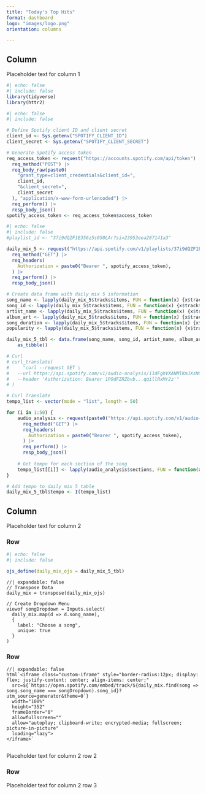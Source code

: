 ```yaml
---
title: "Today's Top Hits"
format: dashboard
logo: "images/logo.png"
orientation: columns

---
```


## Column {width=35%}

Placeholder text for column 1

```r
#| echo: false
#| include: false
library(tidyverse)
library(httr2)
```


```r
#| echo: false
#| include: false

# Define Spotify client ID and client secret
client_id <- Sys.getenv("SPOTIFY_CLIENT_ID")
client_secret <- Sys.getenv("SPOTIFY_CLIENT_SECRET")

# Generate Spotify access token
req_access_token <- request("https://accounts.spotify.com/api/token") |> 
  req_method("POST") |> 
  req_body_raw(paste0(
    "grant_type=client_credentials&client_id=",
    client_id,
    "&client_secret=",
    client_secret
  ), "application/x-www-form-urlencoded") |> 
  req_perform() |> 
  resp_body_json()
spotify_access_token <- req_access_token$access_token

```


```r
#| echo: false
#| include: false
#playlist_id <- "37i9dQZF1E356z5s0S0LAr?si=23953eea287141a3"

daily_mix_5 <- request("https://api.spotify.com/v1/playlists/37i9dQZF1E356z5s0S0LAr?si=23953eea287141a3") |> 
  req_method("GET") |> 
  req_headers(
    Authorization = paste0("Bearer ", spotify_access_token),
  ) |> 
  req_perform() |> 
  resp_body_json()

# Create data frame with daily mix 5 information
song_name <- lapply(daily_mix_5$tracks$items, FUN = function(x) {x$track$name}) %>% unlist()
song_id <- lapply(daily_mix_5$tracks$items, FUN = function(x) {x$track$id}) %>% unlist()
artist_name <- lapply(daily_mix_5$tracks$items, FUN = function(x) {x$track$artists[[1]]$name}) %>% unlist()
album_art <- lapply(daily_mix_5$tracks$items, FUN = function(x) {x$track$album$images[[3]]$url}) %>% unlist()
song_duration <- lapply(daily_mix_5$tracks$items, FUN = function(x) {x$track$duration_ms}) %>% unlist()
popularity <- lapply(daily_mix_5$tracks$items, FUN = function(x) {x$track$popularity}) %>% unlist()

daily_mix_5_tbl <- data.frame(song_name, song_id, artist_name, album_art, song_duration, popularity) %>% 
    as_tibble()

```


```r
# Curl
# curl_translate(
#     "curl --request GET \
#   --url https://api.spotify.com/v1/audio-analysis/11dFghVXANMlKmJXsNCbNl \
#   --header 'Authorization: Bearer 1POdFZRZbvb...qqillRxMr2z'"
# )

# Curl Translate
tempo_list <- vector(mode = "list", length = 50)

for (i in 1:50) {
    audio_analysis <- request(paste0("https://api.spotify.com/v1/audio-analysis/", daily_mix_5_tbl$song_id[i])) |> 
      req_method("GET") |> 
      req_headers(
        Authorization = paste0("Bearer ", spotify_access_token),
      ) |> 
      req_perform() |> 
      resp_body_json()
    
    # Get tempo for each section of the song
    tempo_list[[i]] <- lapply(audio_analysis$sections, FUN = function(x) {x$tempo}) %>% unlist()
}

# Add tempo to daily mix 5 table
daily_mix_5_tbl$tempo <- I(tempo_list)

```


## Column {width=65%}

Placeholder text for column 2

### Row {height="10%"}

```r
#| echo: false
#| include: false

ojs_define(daily_mix_ojs = daily_mix_5_tbl)

```

```ojs
//| expandable: false
// Transpose Data
daily_mix = transpose(daily_mix_ojs)

// Create Dropdown Menu
viewof songDropdown = Inputs.select(
  daily_mix.map(d => d.song_name),
  {
    label: "Choose a song",
    unique: true
  }
)
```

### Row {height="70%"}

```ojs
//| expandable: false
html`<iframe class="custom-iframe" style="border-radius:12px; display: flex; justify-content: center; align-items: center;" 
  src=${`https://open.spotify.com/embed/track/${daily_mix.find(song => song.song_name === songDropdown).song_id}?utm_source=generator&theme=0`} 
  width="100%" 
  height="352" 
  frameBorder="0" 
  allowfullscreen="" 
  allow="autoplay; clipboard-write; encrypted-media; fullscreen; picture-in-picture" 
  loading="lazy">
</iframe>`


```


Placeholder text for column 2 row 2

### Row {height="20%"}

Placeholder text for column 2 row 3
